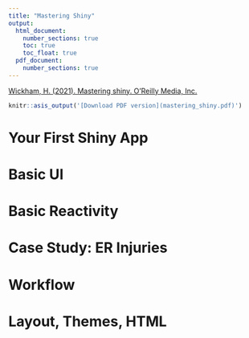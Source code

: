 ```yaml
---
title: "Mastering Shiny"
output:
  html_document:
    number_sections: true
    toc: true
    toc_float: true
  pdf_document:
    number_sections: true
---
```


[Wickham, H. (2021). Mastering shiny. O'Reilly Media, Inc.](https://mastering-shiny.org/)

```r
knitr::asis_output('[Download PDF version](mastering_shiny.pdf)')
```

# Your First Shiny App

# Basic UI

# Basic Reactivity

# Case Study: ER Injuries

# Workflow

# Layout, Themes, HTML